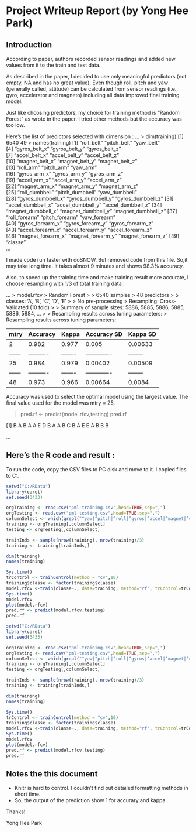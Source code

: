 Project Writeup Report (by Yong Hee Park)
==========================================

Introduction
------------------------
According to paper, authors recorded sensor readings and added new values from it to the train and test data.

As described in the paper, I decided to use only meaningful predictors (not empty, NA and has no great value).
Even though roll, pitch and yaw (generally called, attitude) can be calculated from sensor readings (i.e., gyro, accelerator and magneto) including all data improved final training model.

Just like choosing predictors, my choice for training method is "Random Forest" as wrote in the paper. I tried other methods but the accuracy was too low.

Here's the list of predictors selected with dimension :
...
> dim(training)
[1] 6540   49
> names(training)
 [1] "roll_belt"         "pitch_belt"        "yaw_belt"         
 [4] "gyros_belt_x"      "gyros_belt_y"      "gyros_belt_z"     
 [7] "accel_belt_x"      "accel_belt_y"      "accel_belt_z"     
[10] "magnet_belt_x"     "magnet_belt_y"     "magnet_belt_z"    
[13] "roll_arm"          "pitch_arm"         "yaw_arm"          
[16] "gyros_arm_x"       "gyros_arm_y"       "gyros_arm_z"      
[19] "accel_arm_x"       "accel_arm_y"       "accel_arm_z"      
[22] "magnet_arm_x"      "magnet_arm_y"      "magnet_arm_z"     
[25] "roll_dumbbell"     "pitch_dumbbell"    "yaw_dumbbell"     
[28] "gyros_dumbbell_x"  "gyros_dumbbell_y"  "gyros_dumbbell_z" 
[31] "accel_dumbbell_x"  "accel_dumbbell_y"  "accel_dumbbell_z" 
[34] "magnet_dumbbell_x" "magnet_dumbbell_y" "magnet_dumbbell_z"
[37] "roll_forearm"      "pitch_forearm"     "yaw_forearm"      
[40] "gyros_forearm_x"   "gyros_forearm_y"   "gyros_forearm_z"  
[43] "accel_forearm_x"   "accel_forearm_y"   "accel_forearm_z"  
[46] "magnet_forearm_x"  "magnet_forearm_y"  "magnet_forearm_z" 
[49] "classe"           
...

I made code run faster with doSNOW. But removed code from this file. So,it may take long time.
It takes almost 9 minutes and shows 98.3% accuracy.

Also, to speed up the training time and make training result more accurate, I choose resampling with 1/3 of total training data :

...
> model.rfcv
>  Random Forest 
>
> 6540 samples
>   48 predictors
>    5 classes: 'A', 'B', 'C', 'D', 'E' 
> 
> No pre-processing
> Resampling: Cross-Validated (10 fold) 
> 
> Summary of sample sizes: 5886, 5885, 5886, 5885, 5886, 5884, ... 
> 
> Resampling results across tuning parameters:
> 
Resampling results across tuning parameters:

  mtry  |Accuracy  |Kappa  |Accuracy SD  |Kappa SD
  ------|----------|-------|-------------|--------
  2     |0.982     |0.977  |0.005        |0.00633 
  ------|----------|-------|-------------|--------
  25    |0.984     |0.979  |0.00402      |0.00509 
  ------|----------|-------|-------------|--------
  48    |0.973     |0.966  |0.00664      |0.0084  

Accuracy was used to select the optimal model using  the largest value.
The final value used for the model was mtry = 25. 

> pred.rf <- predict(model.rfcv,testing)
> pred.rf

[1] B A B A A E D B A A B C B A E E A B B B

...



Here's the R code and result :
-------------------------------


To run the code, copy the CSV files to PC disk and move to it. I copied files to C:\RData.

```r
setwd("C:/RData")
library(caret)
set.seed(3433)

orgTraining <- read.csv("pml-training.csv",head=TRUE,sep=",")
orgTesting <- read.csv("pml-testing.csv",head=TRUE,sep=",")
columnSelect <- which(grepl("^yaw|^pitch|^roll|^gyros|^accel|^magnet|^classe", colnames(orgTraining), ignore.case = T))
training <- orgTraining[,columnSelect]
testing <- orgTesting[,columnSelect]

trainInds <- sample(nrow(training), nrow(training)/3)
training <- training[trainInds,]

dim(training)
names(training)

Sys.time()
trControl <- trainControl(method = "cv",10)
training$classe <- factor(training$classe)
model.rfcv <-train(classe~., data=training, method="rf", trControl=trControl)
Sys.time()
model.rfcv
plot(model.rfcv)
pred.rf <- predict(model.rfcv,testing)
pred.rf

```


```r
setwd("C:/RData")
library(caret)
set.seed(3433)

orgTraining <- read.csv("pml-training.csv",head=TRUE,sep=",")
orgTesting <- read.csv("pml-testing.csv",head=TRUE,sep=",")
columnSelect <- which(grepl("^yaw|^pitch|^roll|^gyros|^accel|^magnet|^classe", colnames(orgTraining), ignore.case = T))
training <- orgTraining[,columnSelect]
testing <- orgTesting[,columnSelect]

trainInds <- sample(nrow(training), nrow(training)/3)
training <- training[trainInds,]

dim(training)
names(training)

Sys.time()
trControl <- trainControl(method = "cv",10)
training$classe <- factor(training$classe)
model.rfcv <-train(classe~., data=training, method="rf", trControl=trControl)
Sys.time()
model.rfcv
plot(model.rfcv)
pred.rf <- predict(model.rfcv,testing)
pred.rf

```

Notes the this document
------------------------

* Knitr is hard to control. I couldn't find out detailed formatting methods in short time.
* So, the output of the prediction show 1 for accurary and kappa.

Thanks!

Yong Hee Park


